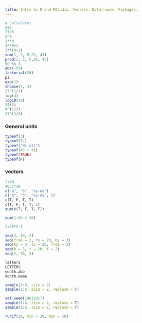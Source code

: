 ```yaml
---
title: Intro to R and RStudio. Vectors. Dataframes. Packages.
---
```

```r
# calculator
2+2
27/3
3^9
3**9
3**9+1
3**(9+1)
sum(1, 2, 5,29, 43)
prod(1, 2, 5,29, 43)
50 %% 3
abs(-53)
factorial(20)
pi
exp(1)
choose(7, 3)
27^(1/3)
log(4)
log10(39)
34+2i
9^(1/2)
27^(1/3)
```

### General units
```r
typeof(3)
typeof(5L)
typeof("Hi all")
typeof(43 + 4i)
typeof(TRUE)
typeof(F)
```

### vectors
```r
1:40
40:1*10
c("a", "b", "ку-ку")
c("a", "b", "ку-ку", 2)
c(T, F, T, T)
c(T, F, T, T, 1)
sum(c(T, F, T, T))

sum(1:50 > 30)

1:25*2-1

seq(2, 10, 2)
seq(from = 2, to = 20, by = 3)
seq(by = 3, to = 20, from = 2)
seq(b = 3, t = 20, f = 2)
seq(2, 20, 3)

letters
LETTERS
month.abb
month.name

sample(1:6, size = 2)
sample(1:6, size = 2, replace = T)

set.seed(19012017)
sample(1:6, size = 2, replace = T)
sample(1:6, size = 2, replace = T)

runif(10, min = 20, max = 50)
```

